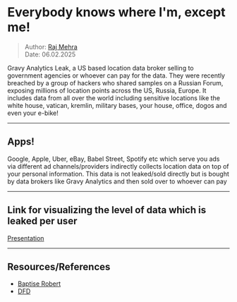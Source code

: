 # Everybody knows where I'm, except me!

> Author: [Raj Mehra](ram@alteos.com)  
> Date: 06.02.2025

Gravy Analytics Leak, a US based location data broker selling to government agencies or whoever can pay for the data. They were recently breached by a group of hackers
who shared samples on a Russian Forum, exposing millions of location points across the US, Russia, Europe. It includes data from all over the world including sensitive 
locations like the white house, vatican, kremlin, military bases, your house, office, dogos and even your e-bike!

---

## Apps!

Google, Apple, Uber, eBay, Babel Street, Spotify etc which serve you ads via different ad channels/providers indirectly collects location data on top of your personal
information. This data is not leaked/sold directly but is bought by data brokers like Gravy Analytics and then sold over to whoever can pay 

---

## Link for visualizing the level of data which is leaked per user

[Presentation](https://pitch.com/v/everyone-knows-where-im-58rztg/659ce0be-ed2f-4e4b-8e40-bcbf380809b1)

---

## Resources/References

- [Baptise Robert](https://x.com/fs0c131y/status/1876975966334964076?s=46&mx=2)
- [DFD](https://timsh.org/tracking-myself-down-through-in-app-ads/)
